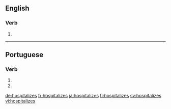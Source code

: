 ==English==

===Verb===
{{head|en|verb form}}

# {{en-third-person singular of|hospitalize}}

----

==Portuguese==

===Verb===
{{pt-verb-form}}

# {{conjugation of|hospitalizar||2|s|present|subjunctive|lang=pt}}
# {{conjugation of|hospitalizar||2|s|negative|imperative|lang=pt}}

[[de:hospitalizes]]
[[fr:hospitalizes]]
[[ja:hospitalizes]]
[[fi:hospitalizes]]
[[sv:hospitalizes]]
[[vi:hospitalizes]]
